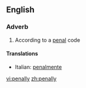 ==English==

===Adverb===
{{en-adv}}

# According to a [[penal]] code

====Translations====
{{top}}
*Italian: [[penalmente]]
{{mid}}

{{bottom}}

[[vi:penally]]
[[zh:penally]]